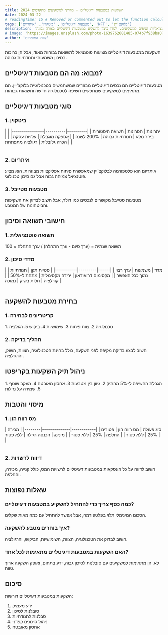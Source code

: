 ```yaml
---
title: השקעות במטבעות דיגיטליים - מדריך למשקיעים מתקדמים 2024
date: 2024-03-22
# readingTime: 15 # Removed or commented out to let the function calculate
tags: ['מטבעות דיגיטליים', 'ביטקוין', 'איתריום', 'NFT', 'בלוקצ'יין']
description: 'מדריך מקיף להשקעות במטבעות דיגיטליים - כולל סוגי השקעות, סיכונים, תשואות פוטנציאליות וטיפים למשקיעים. למדו כיצד להשקיע במטבעות דיגיטליים בצורה נבונה.'
# image: 'https://images.unsplash.com/photo-1639762681485-074b7f938ba0?ixlib=rb-4.0.3&ixid=M3wxMjA3fDB8MHxwaG90by1wYWdlfHx8fGVufDB8fHx8fA%3D%3D&auto=format&fit=crop&w=2070&q=80'
author: 'צוות המומחים'
---
```



<Callout>
השקעות במטבעות דיגיטליים מציעות פוטנציאל לתשואות גבוהות מאוד, אבל הן כרוכות בסיכון משמעותי ותנודתיות גבוהה.
</Callout>

## מבוא: מה הם מטבעות דיגיטליים?

<InfoBox>
מטבעות דיגיטליים הם נכסים דיגיטליים מבוזרים שמשתמשים בטכנולוגיית בלוקצ'יין. הם מתאימים למשקיעים שמחפשים חשיפה לטכנולוגיה חדשה ותשואות גבוהות.
</InfoBox>

## סוגי מטבעות דיגיטליים

### 1. ביטקוין
<Table>
| יתרונות | חסרונות | תשואה היסטורית |
|----------|----------|----------------|
| ביזור מלא | תנודתיות גבוהה | 200% לשנה |
| אספקה מוגבלת | עלויות עסקה | |
| הכרה גלובלית | רגולציה מתפתחת | |
</Table>

### 2. איתריום
<InfoBox>
איתריום הוא פלטפורמה לבלוקצ'יין שמאפשרת פיתוח אפליקציות מבוזרות. הוא מציע פוטנציאל צמיחה גבוה אבל גם סיכון טכנולוגי.
</InfoBox>

### 3. מטבעות סטייבל
<WarningBox>
מטבעות סטייבל מקושרים לנכסים כמו דולר, אבל חשוב לבדוק את השקיפות והביטחונות של המטבע.
</WarningBox>

## חישובי תשואה וסיכון

### 1. תשואה פוטנציאלית
<TipBox>
תשואה שנתית = (ערך סיום - ערך התחלה) / ערך התחלה × 100
</TipBox>

### 2. מדדי סיכון
<Table>
| מדד | משמעות | ערך רצוי |
|------|---------|-----------|
| סטיית תקן | תנודתיות | נמוך ככל האפשר |
| מקסימום דרואודאון | ירידה מקסימלית | מתחת ל-50% |
| קורלציה | תלות בשוק | נמוכה |
</Table>

## בחירת מטבעות להשקעה

### 1. קריטריונים לבחירה
<InfoBox>
1. טכנולוגיה
2. צוות פיתוח
3. שימושיות
4. ביקוש
5. רגולציה
</InfoBox>

### 2. תהליך בדיקה
<WarningBox>
חשוב לבצע בדיקה מקיפה לפני השקעה, כולל בחינת הטכנולוגיה, הצוות, השוק, והרגולציה.
</WarningBox>

## ניהול תיק השקעות בקריפטו

<TipBox>
1. הגבלת החשיפה ל-5% מהתיק
2. גיוון בין מטבעות
3. אחסון מאובטח
4. מעקב שוטף
5. שמירה על נזילות
</TipBox>

## מיסוי והטבות

### 1. מס רווח הון
<Table>
| סוג פעולה | מס רווח הון | פטורים |
|------------|--------------|--------|
| מכירה | 25% | ללא פטור |
| החלפה | 25% | ללא פטור |
| מינינג | הכנסה רגילה | ללא פטור |
</Table>

### 2. דיווח לרשויות
<InfoBox>
חשוב לדווח על כל העסקאות במטבעות דיגיטליים לרשויות המס, כולל קנייה, מכירה, והחלפה.
</InfoBox>

## שאלות נפוצות

### כמה כסף צריך כדי להתחיל להשקיע במטבעות דיגיטליים?
הסכום המינימלי תלוי בפלטפורמה, אבל אפשר להתחיל עם כמה מאות שקלים.

### איך בוחרים מטבע להשקעה?
חשוב לבדוק את הטכנולוגיה, הצוות, השימושיות, הביקוש, והרגולציה.

### האם השקעות במטבעות דיגיטליים מתאימות לכל אחד?
לא. הן מתאימות למשקיעים עם סובלנות לסיכון גבוה, ידע בתחום, ואופק השקעה ארוך טווח.

## סיכום

השקעות במטבעות דיגיטליים דורשות:
1. ידע מעמיק
2. סובלנות לסיכון
3. סבלנות לתנודתיות
4. ניהול סיכונים קפדני
5. אחסון מאובטח 